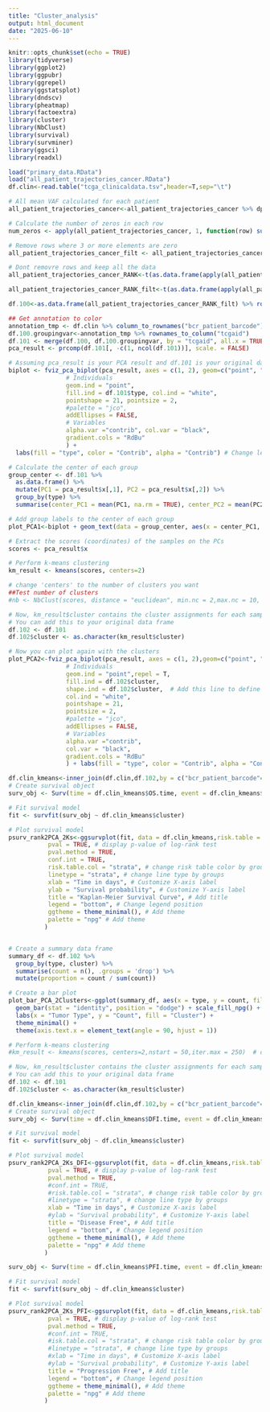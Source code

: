 ```yaml
---
title: "Cluster_analysis"
output: html_document
date: "2025-06-10"
---
```



```r
knitr::opts_chunk$set(echo = TRUE)
library(tidyverse)
library(ggplot2)
library(ggpubr)
library(ggrepel)
library(ggstatsplot)
library(dndscv)
library(pheatmap)
library(factoextra)
library(cluster)
library(NbClust)
library(survival)
library(survminer)
library(ggsci)
library(readxl)
```

```r
load("primary_data.RData")
load("all_patient_trajectories_cancer.RData")
df.clin<-read.table("tcga_clinicaldata.tsv",header=T,sep="\t")
```

```r
# All mean VAF calculated for each patient
all_patient_trajectories_cancer<-all_patient_trajectories_cancer %>% dplyr::rename("instability"=mutations)

# Calculate the number of zeros in each row
num_zeros <- apply(all_patient_trajectories_cancer, 1, function(row) sum(row == 0))

# Remove rows where 3 or more elements are zero
all_patient_trajectories_cancer_filt <- all_patient_trajectories_cancer[num_zeros < 2, ]

# Dont removre rows and keep all the data
all_patient_trajectories_cancer_RANK<-t(as.data.frame(apply(all_patient_trajectories_cancer,1,function(x) rank(-x, ties.method = "min"))))

all_patient_trajectories_cancer_RANK_filt<-t(as.data.frame(apply(all_patient_trajectories_cancer_filt,1,function(x) rank(-x, ties.method = "min"))))
```


```r
df.100<-as.data.frame(all_patient_trajectories_cancer_RANK_filt) %>% rownames_to_column("tcgaid")

## Get annotation to color
annotation_tmp <- df.clin %>% column_to_rownames("bcr_patient_barcode") %>% dplyr::select("type") %>% as.data.frame()
df.100.groupingvar<-annotation_tmp %>% rownames_to_column("tcgaid")
df.101 <- merge(df.100, df.100.groupingvar, by = "tcgaid", all.x = TRUE)
pca_result <- prcomp(df.101[, -c(1, ncol(df.101))], scale. = FALSE)

# Assuming pca_result is your PCA result and df.101 is your original data
biplot <- fviz_pca_biplot(pca_result, axes = c(1, 2), geom=c("point", "text"), 
                # Individuals
                geom.ind = "point",
                fill.ind = df.101$type, col.ind = "white",
                pointshape = 21, pointsize = 2,
                #palette = "jco",
                addEllipses = FALSE,
                # Variables
                alpha.var ="contrib", col.var = "black",
                gradient.cols = "RdBu"
                ) +
  labs(fill = "type", color = "Contrib", alpha = "Contrib") # Change legend title

# Calculate the center of each group
group_center <- df.101 %>%
  as.data.frame() %>%
  mutate(PC1 = pca_result$x[,1], PC2 = pca_result$x[,2]) %>%
  group_by(type) %>%
  summarise(center_PC1 = mean(PC1, na.rm = TRUE), center_PC2 = mean(PC2, na.rm = TRUE))

# Add group labels to the center of each group
plot_PCA1<-biplot + geom_text(data = group_center, aes(x = center_PC1, y = center_PC2, label = ""), size = 3, hjust = 1.2,)
```

```r
# Extract the scores (coordinates) of the samples on the PCs
scores <- pca_result$x

# Perform k-means clustering
km_result <- kmeans(scores, centers=2)  

# change 'centers' to the number of clusters you want
##Test number of clusters
#nb <- NbClust(scores, distance = "euclidean", min.nc = 2,max.nc = 10, method = "kmeans")

# Now, km_result$cluster contains the cluster assignments for each sample
# You can add this to your original data frame
df.102 <- df.101
df.102$cluster <- as.character(km_result$cluster)

# Now you can plot again with the clusters
plot_PCA2<-fviz_pca_biplot(pca_result, axes = c(1, 2),geom=c("point", "text"), 
                # Individuals
                geom.ind = "point",repel = T,
                fill.ind = df.102$cluster, 
                shape.ind = df.102$cluster,  # Add this line to define shapes by cluster
                col.ind = "white",
                pointshape = 21, 
                pointsize = 2,
                #palette = "jco",
                addEllipses = FALSE,
                # Variables
                alpha.var ="contrib", 
                col.var = "black",
                gradient.cols = "RdBu"
                ) + labs(fill = "type", color = "Contrib", alpha = "Contrib") # Add shape to legend

```

```r

df.clin_kmeans<-inner_join(df.clin,df.102,by = c("bcr_patient_barcode"="tcgaid")) 
# Create survival object
surv_obj <- Surv(time = df.clin_kmeans$OS.time, event = df.clin_kmeans$OS)

# Fit survival model
fit <- survfit(surv_obj ~ df.clin_kmeans$cluster)

# Plot survival model
psurv_rank2PCA_2Ks<-ggsurvplot(fit, data = df.clin_kmeans,risk.table = T, 
           pval = TRUE, # display p-value of log-rank test
           pval.method = TRUE,
           conf.int = TRUE, 
           risk.table.col = "strata", # change risk table color by groups
           linetype = "strata", # change line type by groups
           xlab = "Time in days", # Customize X-axis label
           ylab = "Survival probability", # Customize Y-axis label
           title = "Kaplan-Meier Survival Curve", # Add title
           legend = "bottom", # Change legend position
           ggtheme = theme_minimal(), # Add theme
           palette = "npg" # Add theme
          )


# Create a summary data frame
summary_df <- df.102 %>%
  group_by(type, cluster) %>%
  summarise(count = n(), .groups = 'drop') %>%
  mutate(proportion = count / sum(count))

# Create a bar plot
plot_bar_PCA_2Clusters<-ggplot(summary_df, aes(x = type, y = count, fill = cluster)) +
  geom_bar(stat = "identity", position = "dodge") + scale_fill_npg() +
  labs(x = "Tumor Type", y = "Count", fill = "Cluster") +
  theme_minimal() +
  theme(axis.text.x = element_text(angle = 90, hjust = 1)) 
```

```r

# Perform k-means clustering
#km_result <- kmeans(scores, centers=2,nstart = 50,iter.max = 250)  # change 'centers' to the number of clusters you want

# Now, km_result$cluster contains the cluster assignments for each sample
# You can add this to your original data frame
df.102 <- df.101
df.102$cluster <- as.character(km_result$cluster)

df.clin_kmeans<-inner_join(df.clin,df.102,by = c("bcr_patient_barcode"="tcgaid")) 
# Create survival object
surv_obj <- Surv(time = df.clin_kmeans$DFI.time, event = df.clin_kmeans$DFI)

# Fit survival model
fit <- survfit(surv_obj ~ df.clin_kmeans$cluster)

# Plot survival model
psurv_rank2PCA_2Ks_DFI<-ggsurvplot(fit, data = df.clin_kmeans,risk.table = F, 
           pval = TRUE, # display p-value of log-rank test
           pval.method = TRUE,
           #conf.int = TRUE, 
           #risk.table.col = "strata", # change risk table color by groups
           #linetype = "strata", # change line type by groups
           xlab = "Time in days", # Customize X-axis label
           #ylab = "Survival probability", # Customize Y-axis label
           title = "Disease Free", # Add title
           legend = "bottom", # Change legend position
           ggtheme = theme_minimal(), # Add theme
           palette = "npg" # Add theme
          )

surv_obj <- Surv(time = df.clin_kmeans$PFI.time, event = df.clin_kmeans$PFI)

# Fit survival model
fit <- survfit(surv_obj ~ df.clin_kmeans$cluster)

# Plot survival model
psurv_rank2PCA_2Ks_PFI<-ggsurvplot(fit, data = df.clin_kmeans,risk.table = F, 
           pval = TRUE, # display p-value of log-rank test
           pval.method = TRUE,
           #conf.int = TRUE, 
           #isk.table.col = "strata", # change risk table color by groups
           #linetype = "strata", # change line type by groups
           #xlab = "Time in days", # Customize X-axis label
           #ylab = "Survival probability", # Customize Y-axis label
           title = "Progression Free", # Add title
           legend = "bottom", # Change legend position
           ggtheme = theme_minimal(), # Add theme
           palette = "npg" # Add theme
          )
```
